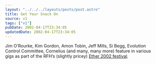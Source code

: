 ```yaml
---
layout: "../../../layouts/posts/post.astro"
title: Get Your Snack On
source: v1
tags: ["v1"]
pubDate: 2002-04-17T23:34:05
updatedDate: 2002-04-17T23:34:05
---
```


Jim O&#8217;Rourke, Kim Gordon, Amon Tobin, Jeff Mills, Si Begg, Evolution Control Committee, Cornelius (and many, many more) feature in various gigs as part of the RFH&#8217;s (slightly pricey) [Ether 2002 festival][1].

[1]: http://www.rfh.org.uk/ether/
